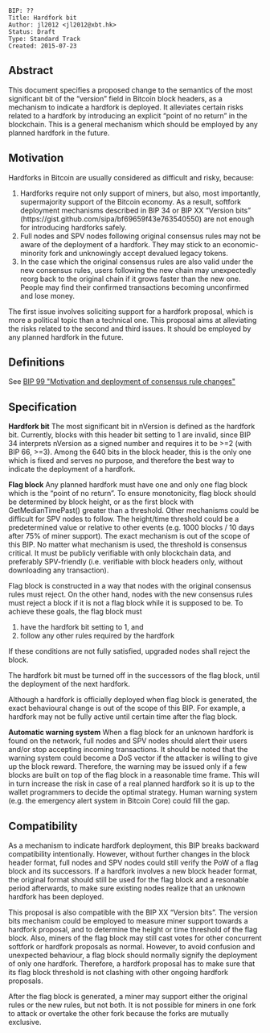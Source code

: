 <pre>
BIP: ??
Title: Hardfork bit
Author: jl2012 <jl2012@xbt.hk>
Status: Draft
Type: Standard Track
Created: 2015-07-23
</pre>

==Abstract==

This document specifies a proposed change to the semantics of the most significant bit of the “version” field in Bitcoin block headers, as a mechanism to indicate a hardfork is deployed. It alleviates certain risks related to a hardfork by introducing an explicit “point of no return” in the blockchain. This is a general mechanism which should be employed by any planned hardfork in the future.

==Motivation==

Hardforks in Bitcoin are usually considered as difficult and risky, because:

# Hardforks require not only support of miners, but also, most importantly, supermajority support of the Bitcoin economy. As a result, softfork deployment mechanisms described in BIP 34 or BIP XX “Version bits” (https://gist.github.com/sipa/bf69659f43e763540550) are not enough for introducing hardforks safely.
# Full nodes and SPV nodes following original consensus rules may not be aware of the deployment of a hardfork. They may stick to an economic-minority fork and unknowingly accept devalued legacy tokens.
# In the case which the original consensus rules are also valid under the new consensus rules, users following the new chain may unexpectedly reorg back to the original chain if it grows faster than the new one. People may find their confirmed transactions becoming unconfirmed and lose money.

The first issue involves soliciting support for a hardfork proposal, which is more a political topic than a technical one. This proposal aims at alleviating the risks related to the second and third issues. It should be employed by any planned hardfork in the future.

==Definitions==

See [https://github.com/jtimon/bips/blob/bip-forks/bip-0099.mediawiki BIP 99 "Motivation and deployment of consensus rule changes"]


==Specification==

'''Hardfork bit'''
The most significant bit in nVersion is defined as the hardfork bit. Currently, blocks with this header bit setting to 1 are invalid, since BIP 34 interprets nVersion as a signed number and requires it to be >=2 (with BIP 66, >=3). Among the 640 bits in the block header, this is the only one which is fixed and serves no purpose, and therefore the best way to indicate the deployment of a hardfork.

'''Flag block'''
Any planned hardfork must have one and only one flag block which is the “point of no return”. To ensure monotonicity, flag block should be determined by block height, or as the first block with GetMedianTimePast() greater than a threshold. Other mechanisms could be difficult for SPV nodes to follow. The height/time threshold could be a predetermined value or relative to other events (e.g. 1000 blocks / 10 days after 75% of miner support). The exact mechanism is out of the scope of this BIP. No matter what mechanism is used, the threshold is consensus critical. It must be publicly verifiable with only blockchain data, and preferably SPV-friendly (i.e. verifiable with block headers only, without downloading any transaction).

Flag block is constructed in a way that nodes with the original consensus rules must reject. On the other hand, nodes with the new consensus rules must reject a block if it is not a flag block while it is supposed to be. To achieve these goals, the flag block must
#have the hardfork bit setting to 1, and
#follow any other rules required by the hardfork
If these conditions are not fully satisfied, upgraded nodes shall reject the block.

The hardfork bit must be turned off in the successors of the flag block, until the deployment of the next hardfork.

Although a hardfork is officially deployed when flag block is generated, the exact behavioural change is out of the scope of this BIP. For example, a hardfork may not be fully active until certain time after the flag block.

'''Automatic warning system'''
When a flag block for an unknown hardfork is found on the network, full nodes and SPV nodes should alert their users and/or stop accepting incoming transactions. It should be noted that the warning system could become a DoS vector if the attacker is willing to give up the block reward. Therefore, the warning may be issued only if a few blocks are built on top of the flag block in a reasonable time frame. This will in turn increase the risk in case of a real planned hardfork so it is up to the wallet programmers to decide the optimal strategy. Human warning system (e.g. the emergency alert system in Bitcoin Core) could fill the gap.

==Compatibility==
As a mechanism to indicate hardfork deployment, this BIP breaks backward compatibility intentionally. However, without further changes in the block header format, full nodes and SPV nodes could still verify the PoW of a flag block and its successors. If a hardfork involves a new block header format, the original format should still be used  for the flag block and a resonable period afterwards, to make sure existing nodes realize that an unknown hardfork has been deployed.

This proposal is also compatible with the BIP XX “Version bits”. The version bits mechanism could be employed to measure miner support towards a hardfork proposal, and to determine the height or time threshold of the flag block. Also, miners of the flag block may still cast votes for other concurrent softfork or hardfork proposals as normal. However, to avoid confusion and unexpected behaviour, a flag block should normally signify the deployment of only one hardfork. Therefore, a hardfork proposal has to make sure that its flag block threshold is not clashing with other ongoing hardfork proposals.

After the flag block is generated, a miner may support either the original rules or the new rules, but not both. It is not possible for miners in one fork to attack or overtake the other fork because the forks are mutually exclusive.
